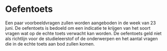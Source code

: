 # Oefentoets {.unnumbered}

Een paar voorbeeldvragen zullen worden aangeboden in de week van 23 juni. De oefentoets is bedoeld om een indicatie te krijgen van het soort vragen wat op de echte toets verwacht kan worden. De oefentoets geld niet als richtlijn voor de studieleerstof of de onderwerpen en het aantal vragen die in de echte toets aan bod zullen komen. 

